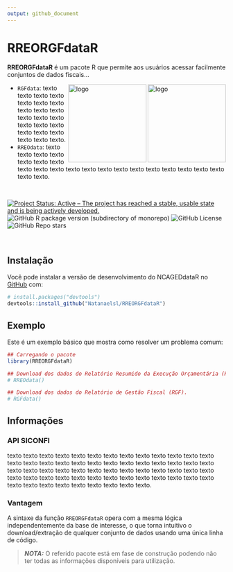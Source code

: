 ```yaml
---
output: github_document
---
```


<!-- README.md is generated from README.Rmd. Please edit that file -->

# RREORGFdataR

**RREORGFdataR** é um pacote R que permite aos usuários acessar facilmente conjuntos de dados fiscais... 

<img align="right" src="man/figures/Logo_1.png" alt="logo" width="180"><img align="right" src="man/figures/Logo_2.png" alt="logo" width="180">

- `RGFdata`: texto texto texto texto texto texto texto texto texto texto texto texto texto texto texto texto texto texto texto texto texto texto.
- `RREOdata`: texto texto texto texto texto texto texto texto texto texto texto texto texto texto texto texto texto texto texto texto texto texto.



<br />

<!-- badges: start -->

<!-- [![CRAN/METACRAN Version](https://www.r-pkg.org/badges/version/geouy)](https://CRAN.R-project.org/package=geouy) -->
<!-- [![CRAN/METACRAN Total downloads](https://cranlogs.r-pkg.org/badges/grand-total/geouy?color=blue)](https://CRAN.R-project.org/package=geouy)  -->
<!-- [![CRAN/METACRAN downloads per month](https://cranlogs.r-pkg.org/badges/geouy?color=orange)](https://CRAN.R-project.org/package=geouy) -->
<!-- <br /> -->
<!-- [![AppVeyor build status](https://ci.appveyor.com/api/projects/status/github/RichDeto/geouy?branch=master&svg=true)](https://ci.appveyor.com/project/RichDeto/geouy) -->
<!-- [![R](https://github.com/Natanaelsl/NCAGEDdataR/actions/workflows/r.yml/badge.svg)](https://github.com/Natanaelsl/NCAGEDdataR/actions/workflows/r.yml) -->

[![Project Status: Active – The project has reached a stable, usable state and is being actively developed.](https://www.repostatus.org/badges/latest/active.svg)](https://www.repostatus.org/#active)
![GitHub R package version (subdirectory of monorepo)](https://img.shields.io/github/r-package/v/Natanaelsl/RREORGFdataR)
![GitHub License](https://img.shields.io/github/license/Natanaelsl/RREORGFdataR)
![GitHub Repo stars](https://img.shields.io/github/stars/Natanaelsl/pagedreport?color=orange)

<!-- badges: end -->

<br />

<!-- --- -->

## Instalação

Você pode instalar a versão de desenvolvimento do NCAGEDdataR no
[GitHub](https://github.com/) com:

``` r
# install.packages("devtools")
devtools::install_github("Natanaelsl/RREORGFdataR")
```

<!-- --- -->

## Exemplo

Este é um exemplo básico que mostra como resolver um problema comum:

``` r
## Carregando o pacote
library(RREORGFdataR)

## Download dos dados do Relatório Resumido da Execução Orçamentária (RREO).
# RREOdata()

## Download dos dados do Relatório de Gestão Fiscal (RGF).
# RGFdata()

```

<!-- --- -->

## Informações

### API SICONFI

texto texto texto texto texto texto texto texto texto texto texto texto texto texto texto texto texto texto texto texto texto texto texto texto texto texto texto texto texto texto texto texto texto texto texto texto texto texto texto texto texto texto texto texto texto texto texto texto texto texto texto texto texto texto texto texto texto texto texto texto texto.


### Vantagem

A sintaxe da função `RREORGFdataR` opera com a mesma lógica
independentemente da base de interesse, o que torna intuitivo o download/extração
de qualquer conjunto de dados usando uma única linha de código.

> **_NOTA:_**  O referido pacote está em fase de construção podendo não ter todas as informações disponíveis para utilização.

